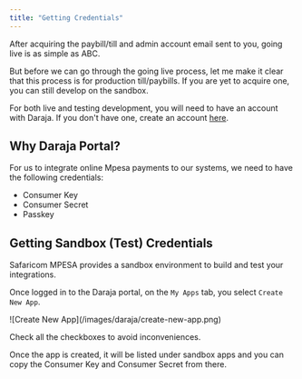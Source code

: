 ```yaml
---
title: "Getting Credentials"
---
```


After acquiring the paybill/till and admin account email sent to you, going live is as simple as ABC.

But before we can go through the going live process, let me make it clear that this process is for production till/paybills. If you are yet to acquire one, you can still develop on the sandbox.

For both live and testing development, you will need to have an account with Daraja. If you don't have one, create an account [here](https://developer.safaricom.co.ke).

## Why Daraja Portal?

For us to integrate online Mpesa payments to our systems, we need to have the following credentials:

- Consumer Key
- Consumer Secret
- Passkey

## Getting Sandbox (Test) Credentials

Safaricom MPESA provides a sandbox environment to build and test your integrations.

Once logged in to the Daraja portal, on the `My Apps` tab, you select `Create New App`.

<Frame>
  ![Create New App](/images/daraja/create-new-app.png)
</Frame>

Check all the checkboxes to avoid inconveniences.

Once the app is created, it will be listed under sandbox apps and you can copy the Consumer Key and Consumer Secret from there.